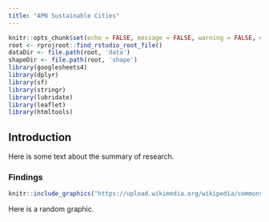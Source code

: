 ```yaml
---
title: "APN Sustainable Cities"
---
```

```r
knitr::opts_chunk$set(echo = FALSE, message = FALSE, warning = FALSE, error = FALSE )
root <- rprojroot::find_rstudio_root_file()
dataDir <- file.path(root, 'data')
shapeDir <- file.path(root, 'shape')
library(googlesheets4)
library(dplyr)
library(sf)
library(stringr)
library(lubridate)
library(leaflet)
library(htmltools)
```

## Introduction

Here is some text about the summary of research.

### Findings

```r
knitr::include_graphics("https://upload.wikimedia.org/wikipedia/commons/8/8c/Microorganisms_and_climate_change.png")
```

Here is a random graphic.

